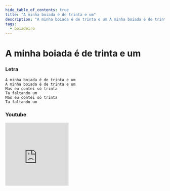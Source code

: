 ```yaml
---
hide_table_of_contents: true
title: "A minha boiada é de trinta e um"
description: "A minha boiada é de trinta e um A minha boiada é de trinta e um Mas eu contei só trinta Ta faltando um Mas eu contei só trinta Ta faltando um"
tags:
  - boiadeiro
---
```


# A minha boiada é de trinta e um

### Letra

```text
A minha boiada é de trinta e um
A minha boiada é de trinta e um
Mas eu contei só trinta
Ta faltando um
Mas eu contei só trinta
Ta faltando um
```

### Youtube

<iframe
  width="200"
  height="200"
  src="https://www.youtube.com/embed/kaHa4YcEQk8?si=obdvduzVmlPWYu1l"
  title="YouTube video player"
  frameborder="0"
  allow="accelerometer; autoplay; clipboard-write; encrypted-media; gyroscope; picture-in-picture; web-share"
  referrerpolicy="strict-origin-when-cross-origin"
  allowfullscreen
></iframe>